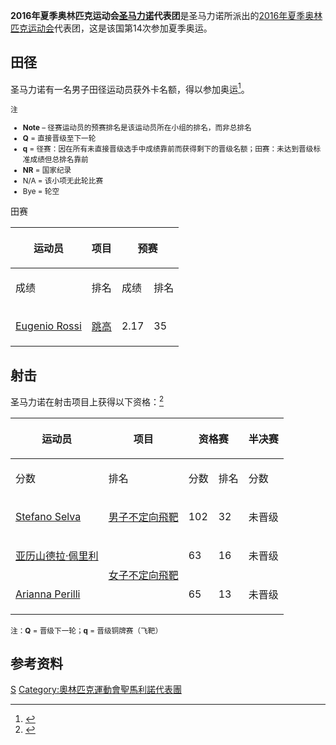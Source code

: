 {{NoteTA|G1=Sports}}
{{Infobox Country Olympics
|NOC=SMR
|games=2016年夏季
|competitors=4
|sports=2
|flagbearer=[[2016年夏季奧林匹克運動會入場旗手|开幕式]]：[[Arianna_Perilli|Arianna Perilli]]（射击）<ref>{{cite news|script-title=it:San Marino: Arianna Perilli è la portabandiera a Rio2016|url=http://www.smtvsanmarino.sm/sport/giochi-olimpiadi/2016/07/25/san-marino-arianna-perilli-portabandiera-rio2016|publisher=San Marino RTV|date=2016-07-25|accessdate=2016-07-25|deadurl=yes|archiveurl=https://web.archive.org/web/20170328105005/http://www.smtvsanmarino.sm/sport/giochi-olimpiadi/2016/07/25/san-marino-arianna-perilli-portabandiera-rio2016|archivedate=2017-03-28}}</ref><br/>闭幕式：[[亚历山德拉·佩里利|亚历山德拉·佩里利]]（射击）<ref>{{cite web|title=The Flagbearers for the Rio 2016 Closing Ceremony|url=https://stillmed.olympic.org/media/Document%20Library/OlympicOrg/News/2016/08/2016-08-21-Rio-2016-Closing-Ceremony-Flag-Bearers.pdf|publisher=International Olympic Committee|accessdate=2016-09-22|date=2016-08-21|archiveurl=https://web.archive.org/web/20160822094245/https://stillmed.olympic.org/media/Document%20Library/OlympicOrg/News/2016/08/2016-08-21-Rio-2016-Closing-Ceremony-Flag-Bearers.pdf|archivedate=2016-08-22|dead-url=no}}</ref>
|gold=
|silver=
|bronze=
|rank=
}}

'''2016年夏季奥林匹克运动会[[圣马力诺|圣马力诺]]代表团'''是圣马力诺所派出的[[2016年夏季奥林匹克运动会|2016年夏季奥林匹克运动会]]代表团，这是该国第14次参加夏季奥运。

==田径==
{{main|2016年夏季奥林匹克运动会田径比赛}}
圣马力诺有一名男子田径运动员获外卡名额，得以参加奥运<ref>{{cite news|script-title=it:CONS: ufficializzata la delegazione di Rio 2016|url=http://www.smtvsanmarino.sm/sport/giochi-olimpiadi/2016/07/22/cons-ufficializzata-delegazione-rio-2016|publisher=San Marino RTV|date=2016-07-22|accessdate=2016-07-24|deadurl=yes|archiveurl=https://web.archive.org/web/20160819005225/http://www.smtvsanmarino.sm/sport/giochi-olimpiadi/2016/07/22/cons-ufficializzata-delegazione-rio-2016|archivedate=2016-08-19}}</ref>。

<small>
;注
*'''Note''' – 径赛运动员的预赛排名是该运动员所在小组的排名，而非总排名
*'''Q''' = 直接晋级至下一轮
*'''q''' = 径赛：因在所有未直接晋级选手中成绩靠前而获得剩下的晋级名额；田赛：未达到晋级标准成绩但总排名靠前
*'''NR''' = 国家纪录
*N/A = 该小项无此轮比赛
*Bye = 轮空
</small>

;田赛
{|class=wikitable style="font-size:90%"
|-
!rowspan="2"|运动员
!rowspan="2"|项目
!colspan="2"|预赛
!colspan="2"|决赛
|-style="font-size:95%"
!成绩
!排名
!成绩
!排名
|-align=center
|align=left|[[Eugenio_Rossi|Eugenio Rossi]]
|align=left|[[2016年夏季奧林匹克運動會田徑男子跳高比賽|跳高]]
|2.17
|35
|colspan=2|未晋级
|}

==射击==
{{main|2016年夏季奥林匹克运动会射击比赛}}
圣马力诺在射击项目上获得以下资格：<ref>{{cite web |url=http://www.issf-sports.org/competitions/ogqualification/quota_places_by_nation_and_number.ashx |title=Quota Places by Nation and Number |date=2016-05-30 |website=www.issf-sports.org |publisher=[[国际射击运动联合会|ISSF]] |accessdate=2016-05-30 |archiveurl=https://archive.is/20160628101659/http://www.issf-sports.org/competitions/ogqualification/quota_places_by_nation_and_number.ashx |archivedate=2016-06-28 |deadurl=yes }}</ref>

{| class="wikitable" style="font-size:90%"
!rowspan="2"|运动员
!rowspan="2"|项目
!colspan=2|资格赛
!colspan=2|半决赛
!colspan=2|决赛
|-style="font-size:95%"
!分数
!排名
!分数
!排名
!分数
!排名
|-align=center
|align=left|[[Stefano_Selva|Stefano Selva]]
|align=left|[[2016年夏季奧林匹克運動會射擊男子不定向飛靶比賽|男子不定向飛靶]]
|102
|32
|colspan=4|未晋级
|-align=center
|align=left|[[亚历山德拉·佩里利|亚历山德拉·佩里利]]
|align=left rowspan=2|[[2016年夏季奧林匹克運動會射擊女子不定向飛靶比賽|女子不定向飛靶]]
|63
|16
|colspan=4|未晋级
|-align=center
|align=left|[[Arianna_Perilli|Arianna Perilli]]
|65
|13
|colspan=4|未晋级
|}
<small>注：'''Q''' = 晋级下一轮；'''q''' = 晋级铜牌赛（飞靶）</small>

==参考资料==
{{reflist}}

{{Nations at the 2016 Summer Olympics}}

[[Category:2016年夏季奧林匹克運動會代表團|S]]
[[Category:奧林匹克運動會聖馬利諾代表團|Category:奧林匹克運動會聖馬利諾代表團]]